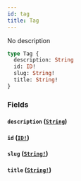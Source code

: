 ```yaml
---
id: tag
title: Tag
---
```


No description

```graphql
type Tag {
  description: String
  id: ID!
  slug: String!
  title: String!
}
```

### Fields

#### `description` ([`String`](/docs/graphql/scalars/string))

#### `id` ([`ID!`](/docs/graphql/scalars/id))

#### `slug` ([`String!`](/docs/graphql/scalars/string))

#### `title` ([`String!`](/docs/graphql/scalars/string))
